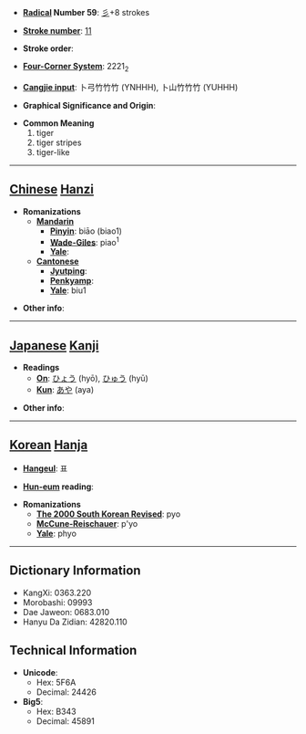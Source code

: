 * '''[[Wiktionary:Chinese radical index| Radical]] Number 59''': [[Wiktionary:Chinese radical index 彡|彡]]+8 strokes

* '''[[Wiktionary:Chinese total strokes index|Stroke number]]''': [[Wiktionary:Chinese total strokes index 11|11]]

* '''Stroke order''': 

* '''[[Wiktionary:Chinese four corner index|Four-Corner System]]''': 2221<sub>2</sub>

* '''[[Wiktionary:Chinese Cangjie index|Cangjie input]]''': 卜弓竹竹竹 (YNHHH), 卜山竹竹竹 (YUHHH)

* '''Graphical Significance and Origin''': 

* '''Common Meaning'''
*#tiger
*# tiger stripes
*# tiger-like


----

== [[Chinese]] [[Hanzi]] ==

* '''Romanizations'''
** '''[[Mandarin]]'''
*** '''[[Pinyin]]''': biāo (biao1)
*** '''[[Wade-Giles]]''': piao<sup>1</sup>
*** '''[[Yale]]''': 
** '''[[Cantonese]]'''
*** '''[[Jyutping]]''':
*** '''[[Penkyamp]]''': 
*** '''[[Yale]]''': biu1

* '''Other info''': 

----

== [[Japanese]] [[Kanji]] ==

* '''Readings'''
** '''[[On]]''': [[ひょう]] (hyō), [[ひゅう]] (hyū)
** '''[[Kun]]''': [[あや]] (aya)

* '''Other info''':  

----

== [[Korean]] [[Hanja]] ==

* '''[[Hangeul]]''': 표

* '''[[Hun-eum]] reading''': 

* '''Romanizations'''
** '''[[The 2000 South Korean Revised Romanization|The 2000 South Korean Revised]]''': pyo
** '''[[McCune-Reischauer]]''': p'yo
** '''[[Yale]]''': phyo

----

== Dictionary Information ==

* KangXi: 0363.220
* Morobashi: 09993
* Dae Jaweon: 0683.010
* Hanyu Da Zidian: 42820.110

== Technical Information ==

* '''Unicode''':
** Hex: 5F6A
** Decimal: 24426
* '''Big5''':
** Hex: B343
** Decimal: 45891